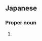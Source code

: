 ==Japanese==
{{ja-kanjitab|よし|のり}}

===Proper noun===
{{ja-pos|よしのり|proper}}

# {{given name|male|lang=ja|sort=よしのり}}